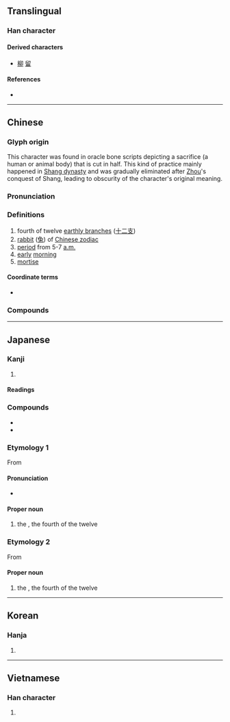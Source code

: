 {{also|卵|卬|戼}}
{{character info/new}}
==Translingual==
===Han character===
{{Han char|rn=26|rad=卩|as=03|sn=5|four=77720|canj=HHSL|ids=⿰𠂎卩}}

====Derived characters====
* [[柳]] [[留]]

====References====
* {{Han ref|kx=0159.050|dkj=02847|dj=0363.150|hdz=10311.050|uh=536F|ud=21359|bh=A566|bd=42342}}

----

==Chinese==

===Glyph origin===
{{Han etym}}

This character was found in oracle bone scripts depicting a sacrifice (a human or animal body) that is cut in half. This kind of practice mainly happened in [[w:Shang dynasty|Shang dynasty]] and was gradually eliminated after [[w:Zhou dynasty|Zhou]]'s conquest of Shang, leading to obscurity of the character's original meaning.

===Pronunciation===
{{zh-forms|alt=丣-‡}}
{{zh-pron
|m=mǎo
|c=maau5
|h=
|mn=báu
|w=
|mc=y
|oc=y
|ma=|ma2=
|cat=n
}}

===Definitions===
{{zh-wp|zh:卯榫}}
{{zh-hanzi}}

# fourth of twelve [[earthly branch]]es ([[十二支]])
# [[rabbit]] ([[兔]]) of [[W:Chinese zodiac|Chinese zodiac]]
# [[period]] from 5-7 [[a.m.]]
# [[early]] [[morning]]
# [[mortise]]

====Coordinate terms====
* {{list:earthly branches/zh}}

===Compounds===
{{zh-der|寅支卯糧|卯酉|卯酉子午|丁一卯二|卯睡|子午卯酉|卯金刀|卯時|卯酉參辰|卯眼|卯酒|卯簿|寅吃卯糧|卯上|子卯不樂|卯榫|卯足全力|參辰卯酉|卯飲|卯飯|卯正|卯後酒|卯勁|比卯|打卯|應名點卯|應卯吃糧|應卯|畫卯|書畫卯酉|點卯|脫卯}}

----

==Japanese==

===Kanji===
{{ja-kanji|grade=|rs=卩03}}

# {{defn|lang=ja|sort=卩03}}

====Readings====
{{ja-readings
|goon=みょう
|kanon=ぼう
|kun=う-
}}

===Compounds===
* {{ja-r|卯酒|ぼうしゅ}}
* {{ja-r|卯酉線|ぼうゆうせん}}

===Etymology 1===
{{ja-kanjitab|う|yomi=k}}
{{wp|lang=ja}}
From {{m|ja|兎|tr=usagi, u||[[rabbit]]}}

====Pronunciation====
{{ja-pron|acc=0|acc2=1|y=k|う}}
* {{hmp|lang=ja|ウ|鵜|鰻|有|羽|sort=う}}

====Proper noun====
{{ja-pos|proper|う}}

# the {{w|Rabbit (zodiac)|Rabbit}}, the fourth of the twelve {{w|Earthly Branches}}

===Etymology 2===
{{ja-kanjitab|ぼう|yomi=o}}
From {{der|ja|ltc|卯|tr=mæw<sup>X</sup>|sort=ほう'}}

====Proper noun====
{{ja-pos|proper|ぼう|hhira=ばう}}

# the {{w|Rabbit (zodiac)|Rabbit}}, the fourth of the twelve {{w|Earthly Branches}}

{{cln|ja|words with multiple readings}}
{{topics|ja|Earthly Branches|sort=う}}

----

==Korean==

===Hanja===
{{ko-hanja|hangeul=묘|rv=myo|mr=myo}}

# {{defn|lang=ko|sort=卩03}}

----

==Vietnamese==

===Han character===
{{vi-hantu|[[mão]], [[mẫu]], [[méo]], [[Mẹo]], [[mẻo]]|rs=卩03}}

# {{defn|lang=vi|sort=卩03}}